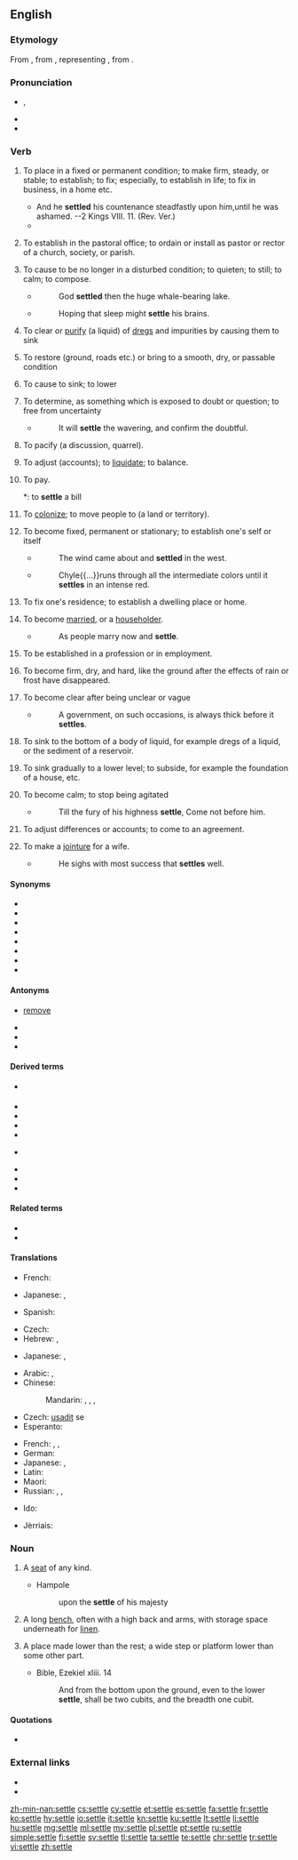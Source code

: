 ==English==
{{rfc|outdated definitions and citations|lang=en}}
{{Webster 1913}}

===Etymology===
From {{etyl|ang|en}} {{m|ang|setl}}, from {{etyl|gem-pro|en}} {{m|gem-pro|*setla-}}, representing {{etyl|ine-pro|en}} {{m|ine-pro|*sed-lo-}}, from {{m|ine-pro|*sed-||sit}}.

===Pronunciation===
* {{enPR|sĕtʹəl}}, {{IPA|/ˈsɛtəl/|lang=en}}
* {{audio|en-us-settle.ogg|Audio (US)|lang=en}}
* {{rhymes|ɛtəl|lang=en}}

===Verb===
{{en-verb|settl}}

# {{context|transitive|lang=en}} To place in a fixed or permanent condition; to make firm, steady, or stable; to establish; to fix; especially, to establish in life; to fix in business, in a home etc.
#* And he '''settled''' his countenance steadfastly upon him,until he was ashamed. --2 Kings VIII. 11. (Rev. Ver.)
#* {{quote-book|year=1700|title=[[w:Metamorphoses‎|Metamorphoses]]|author=[[w:Ovid|Ovid]]|by=[[w:John Dryden|John Dryden]]|passage=The father thought the time drew on Of '''settling''' in the world his only son.}}
# {{context|transitive|obsolete|US|lang=en}} To establish in the pastoral office; to ordain or install as pastor or rector of a church, society, or parish.
#: {{usex|lang=en|to '''settle''' a minister}}
# {{context|transitive|lang=en}} To cause to be no longer in a disturbed condition; to quieten; to still; to calm; to compose.
#* {{w|George Chapman}}
#*: God '''settled''' then the huge whale-bearing lake.
#* {{w|John Bunyan}}
#*: Hoping that sleep might '''settle''' his brains.
# {{context|transitive|lang=en}} To clear or [[purify]] (a liquid) of [[dregs]] and impurities by causing them to sink
#: {{usex|lang=en|to '''settle''' coffee, or the grounds of coffee}}
# {{context|transitive|lang=en}} To restore (ground, roads etc.) or bring to a smooth, dry, or passable condition
#: {{usex|lang=en|clear weather '''settles''' the roads}}
# {{context|transitive|lang=en}} To cause to sink; to lower
#: {{usex|lang=en|to '''settle''' the contents of a barrel or bag by shaking it}}
# {{context|transitive|lang=en}} To determine, as something which is exposed to doubt or question; to free from uncertainty
#* {{w|Jonathan Swift}}
#*: It will '''settle''' the wavering, and confirm the doubtful.
#: {{usex|lang=en|to '''settle''' the mind when agitated;&nbsp; to '''settle''' questions of law;&nbsp; to '''settle''' the succession to a throne;&nbsp; to '''settle''' an allowance}}
# {{context|transitive|lang=en}} To pacify (a discussion, quarrel).
#: {{usex|lang=en|to '''settle''' a quarrel}}
# {{context|transitive|archaic|lang=en}} To adjust (accounts); to [[liquidate]]; to balance.
#: {{usex|lang=en|to '''settle''' an account}}
# {{context|transitive|colloquial|lang=en}} To pay.
#*: to '''settle''' a bill
# {{context|transitive|lang=en}} To [[colonize]]; to move people to (a land or territory).
#: {{usex|lang=en|the French first '''settled''' Canada;&nbsp; the Puritans '''settled''' New England;&nbsp; Plymouth was settled in 1620.}}
# {{context|intransitive|lang=en}} To become fixed, permanent or stationary; to establish one's self or itself
#* {{w|Francis Bacon}}
#*: The wind came about and '''settled''' in the west.
#* {{w|John Arbuthnot}}
#*: Chyle{{...}}runs through all the intermediate colors until it '''settles''' in an intense red.
# {{context|intransitive|lang=en}} To fix one's residence; to establish a dwelling place or home.
#: {{usex|lang=en|the Saxons who '''settled''' in Britain}}
# {{context|intransitive|lang=en}} To become [[married]], or a [[householder]].
#* {{w|Matthew Prior}}
#*: As people marry now and '''settle'''.
# {{context|intransitive|lang=en}} To be established in a profession or in employment.
#: {{usex|lang=en|to '''settle''' in the practice of law}}
# {{context|intransitive|lang=en}} To become firm, dry, and hard, like the ground after the effects of rain or frost have disappeared.
#: {{usex|lang=en|the roads '''settled''' late in the spring.}}
# {{context|intransitive|lang=en}} To become clear after being unclear or vague
#* {{w|Joseph Addison}}
#*: A government, on such occasions, is always thick before it '''settles'''.
#: {{usex|lang=en|the weather '''settled''';&nbsp; wine '''settles''' by standing}}
# {{context|intransitive|lang=en}} To sink to the bottom of a body of liquid, for example dregs of a liquid, or the sediment of a reservoir.
# {{context|intransitive|lang=en}} To sink gradually to a lower level; to subside, for example the foundation of a house, etc.
# {{context|intransitive|lang=en}} To become calm; to stop being agitated
#* {{w|William Shakespeare}}
#*: Till the fury of his highness '''settle''', Come not before him.
# {{context|intransitive|lang=en}} To adjust differences or accounts; to come to an agreement.
#: {{usex|lang=en|He has '''settled''' with his creditors.}}
# {{context|intransitive|obsolete|lang=en}} To make a [[jointure]] for a wife.
#* {{w|Samuel Garth}}
#*: He sighs with most success that '''settles''' well.

====Synonyms====
* {{l|en|adjust}}
* {{l|en|arrange}}
* {{l|en|compose}}
* {{l|en|decide}}
* {{l|en|determine}}
* {{l|en|establish}}
* {{l|en|fix}}
* {{l|en|regulate}}

====Antonyms====
* {{sense|to place in a fixed or permanent condition}} [[remove]]
* {{l|en|disturb}}
* {{l|en|agitate}}
* {{l|en|wander}}

====Derived terms====
* {{l|en|settle bed}} {{qualifier|British, a bed convertible into a seat}}
* {{l|en|settle down}}
* {{l|en|settle for}}
* {{l|en|settle in}}
* {{l|en|settle on}}
* {{l|en|settle the land}} {{qualifier|obsolete, nautical: to cause land to appear to sink (that is, to cause it to appear lower) by receding away from it}}
* {{l|en|settle up}}
* {{l|en|settle upon}}
* {{l|en|settleable}}

====Related terms====
* {{l|en|settlement}}
* {{l|en|settler}}

====Translations====
{{trans-top|to place in a fixed or permanent condition}}
* French: {{t+|fr|installer}}
{{trans-mid}}
* Japanese: {{t+|ja|取り付ける|tr=toritsukeru}}, {{t+|ja|据える|tr=sueru}}
{{trans-bottom}}

{{trans-top|to determine, establish}}
* Spanish: {{t+|es|resolver}}
{{trans-mid}}
{{trans-bottom}}

{{trans-top|to adjust, as something in discussion; to make up; to compose; to pacify}}
* Czech: {{t|cs|urovnat}}
* Hebrew: {{t|he|הסכים|m|tr=hiskim|sc=Hebr}}, {{t+|he|הגיע לעמק השווה|m|tr=higi`a le`emeq hashaveh|sc=Hebr}}
{{trans-mid}}
* Japanese: {{t|ja|解決|alt=解決する|tr=kaiketsu suru}}, {{t|ja|鎮める|tr=shizumeru}}
{{trans-bottom}}

{{trans-top|to fix one's residence}}
* Arabic: {{t|ar|استعمر|tr=istá`mara}}, {{t+|ar|استوطن|tr=istáwTana}}
* Chinese:
*: Mandarin: {{t+|cmn|殖民|tr=zhímín|sc=Hani}}, {{t+|cmn|定居|tr=dìngjū|sc=Hani}}, {{t|cmn|安家落戶|sc=Hani}}, {{t+|cmn|安家落户|tr=ānjiāluòhù|sc=Hani}}
* Czech: [[usadit]] se
* Esperanto: {{t|eo|enloĝiĝi}}
{{trans-mid}}
* French: {{t+|fr|s'installer}}, {{t+|fr|coloniser}}, {{t+|fr|s'habituer}}
* German: {{t+|de|siedeln}}
* Japanese: {{t|ja|居着く|tr=いつく, itsuku}}, {{t|ja|落ち着く|tr=おちつく, ochitsuku}}
* Latin: {{t|la|sedeo}}
* Maori: {{t|mi|whakataiwhenua}}
* Russian: {{t+|ru|селиться|tr=selít'sja}}, {{t+|ru|заселять|tr=zaselját'}}, {{t+|ru|колонизировать|tr=kolonizírovat'}} {{qualifier|colonise}}
{{trans-bottom}}

{{checktrans-top}}
* Ido: {{t+check|io|quitigar}}
{{trans-mid}}
* Jèrriais: {{t-check|roa-jer|settler}}
{{trans-bottom}}

===Noun===
{{en-noun}}

# {{context|archaic|lang=en}} A [[seat]] of any kind.
#* Hampole
#*: upon the '''settle''' of his majesty
# A long [[bench]], often with a high back and arms, with storage space underneath for [[linen]].
# {{context|obsolete|lang=en}} A place made lower than the rest; a wide step or platform lower than some other part.
#* Bible, Ezekiel xliii. 14
#*: And from the bottom upon the ground, even to the lower '''settle''', shall be two cubits, and the breadth one cubit.

====Quotations====
* {{seeCites}}

===External links===
* {{R:Webster 1913}}
* {{R:Century 1911}}

[[zh-min-nan:settle]]
[[cs:settle]]
[[cy:settle]]
[[et:settle]]
[[es:settle]]
[[fa:settle]]
[[fr:settle]]
[[ko:settle]]
[[hy:settle]]
[[io:settle]]
[[it:settle]]
[[kn:settle]]
[[ku:settle]]
[[lt:settle]]
[[li:settle]]
[[hu:settle]]
[[mg:settle]]
[[ml:settle]]
[[my:settle]]
[[pl:settle]]
[[pt:settle]]
[[ru:settle]]
[[simple:settle]]
[[fi:settle]]
[[sv:settle]]
[[tl:settle]]
[[ta:settle]]
[[te:settle]]
[[chr:settle]]
[[tr:settle]]
[[vi:settle]]
[[zh:settle]]